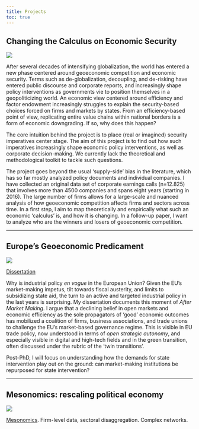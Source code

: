 ```yaml
---
title: Projects
toc: true
---
```


## Changing the Calculus on Economic Security

![](security.jpg)

After several decades of intensifying globalization, the world has entered a new phase centered around geoeconomic competition and economic security. Terms such as de-globalization, decoupling, and de-risking have entered public discourse and corporate reports, and increasingly shape policy interventions as governments vie to position themselves in a geopoliticizing world. An economic view centered around efficiency and factor endowment increasingly struggles to explain the security-based choices forced on firms and markets by states. From an efficiency-based point of view, replicating entire value chains within national borders is a form of economic downgrading. If so, why does this happen?

The core intuition behind the project is to place (real or imagined) security imperatives center stage. The aim of this project is to find out how such imperatives increasingly shape economic policy interventions, as well as corporate decision-making. We currently lack the theoretical and methodological toolkit to tackle such questions. 

The project goes beyond the usual 'supply-side' bias in the literature, which has so far mostly analyzed policy documents and individual companies. I have collected an original data set of corporate earnings calls (n=12.825) that involves more than 4500 companies and spans eight years (starting in 2016). The large number of firms allows for a large-scale and nuanced analysis of how geoeconomic competition affects firms and sectors across time. In a first step, I aim to map theoretically and empirically what such an economic 'calculus' is, and how it is changing. In a follow-up paper, I want to analyze who are the winners and losers of geoeconomic competition.

------------------------------------------------------------------------

## Europe's Geoeconomic Predicament

![](e.jpg)

<a href="https://arxiv.org/abs/2210.07278" target="_blank">Dissertation</a>

Why is industrial policy *en vogue* in the European Union? Given the EU's market-making impetus, tilt towards fiscal austerity, and limits to subsidizing state aid, the turn to an active and targeted industrial policy in the last years is surprising. My dissertation documents this moment of *After Market Making*. I argue that a declining belief in open markets and economic efficiency as the sole propagators of 'good' economic outcomes has mobilized a coalition of firms, business associations, and trade unions to challenge the EU's market-based governance regime. This is visible in EU trade policy, now understood in terms of *open strategic autonomy*, and especially visible in digital and high-tech fields and in the green transition, often discussed under the rubric of the 'twin transitions'.

Post-PhD, I will focus on understanding how the demands for state intervention play out on the ground: can market-making institutions be repurposed for state intervention?

------------------------------------------------------------------------

## Mesonomics: rescaling political economy

![](vw.png)

[Mesonomics](https://www.project-syndicate.org/onpoint/mesoeconomics-study-of-networks-supply-chains-key-to-successful-industrial-policies-by-william-h-janeway-2024-05). Firm-level data, sectoral disaggregation. Complex networks. 